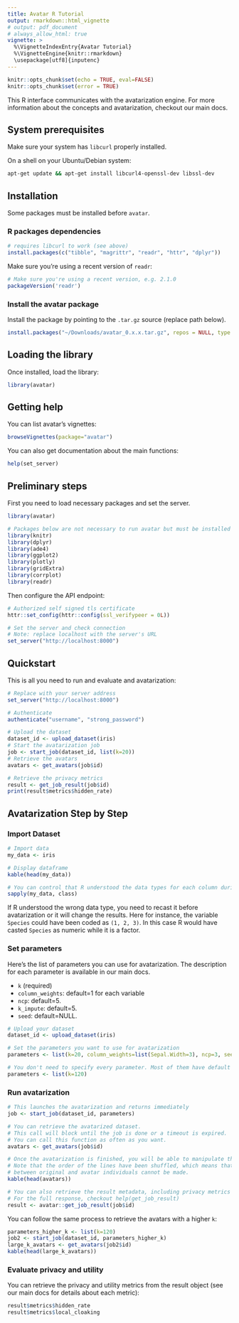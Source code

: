```yaml
---
title: Avatar R Tutorial
output: rmarkdown::html_vignette
# output: pdf_document
# always_allow_html: true
vignette: >
  %\VignetteIndexEntry{Avatar Tutorial}
  %\VignetteEngine{knitr::rmarkdown}
  \usepackage[utf8]{inputenc}
---
```


```r
knitr::opts_chunk$set(echo = TRUE, eval=FALSE)
knitr::opts_chunk$set(error = TRUE)
```

This R interface communicates with the avatarization engine. For more information about the concepts and avatarization, checkout our main docs.

## System prerequisites

Make sure your system has `libcurl` properly installed.

On a shell on your Ubuntu/Debian system:

```bash
apt-get update && apt-get install libcurl4-openssl-dev libssl-dev
```

## Installation

Some packages must be installed before `avatar`.

### R packages dependencies

```r
# requires libcurl to work (see above)
install.packages(c("tibble", "magrittr", "readr", "httr", "dplyr"))
```

Make sure you're using a recent version of `readr`:

```r
# Make sure you're using a recent version, e.g. 2.1.0
packageVersion('readr')
```

### Install the avatar package

Install the package by pointing to the `.tar.gz` source (replace path below).

```r
install.packages("~/Downloads/avatar_0.x.x.tar.gz", repos = NULL, type = "source")
```

## Loading the library

Once installed, load the library:

```r
library(avatar)
```

## Getting help

You can list avatar's vignettes:

```r
browseVignettes(package="avatar")
```

You can also get documentation about the main functions:

```r
help(set_server)
```

## Preliminary steps

First you need to load necessary packages and set the server.

```r
library(avatar)

# Packages below are not necessary to run avatar but must be installed to run this tutorial
library(knitr)
library(dplyr)
library(ade4)
library(ggplot2)
library(plotly)
library(gridExtra)
library(corrplot)
library(readr)
```

Then configure the API endpoint:

```r
# Authorized self signed tls certificate
httr::set_config(httr::config(ssl_verifypeer = 0L))

# Set the server and check connection
# Note: replace localhost with the server's URL
set_server("http://localhost:8000")
```

## Quickstart

This is all you need to run and evaluate and avatarization:

```r
# Replace with your server address
set_server("http://localhost:8000")

# Authenticate
authenticate("username", "strong_password")

# Upload the dataset
dataset_id <- upload_dataset(iris)
# Start the avatarization job
job <- start_job(dataset_id, list(k=20))
# Retrieve the avatars
avatars <- get_avatars(job$id)

# Retrieve the privacy metrics
result <- get_job_result(job$id)
print(result$metrics$hidden_rate)
```

## Avatarization Step by Step

### Import Dataset

```r
# Import data
my_data <- iris

# Display dataframe
kable(head(my_data))

# You can control that R understood the data types for each column during importation:
sapply(my_data, class)
```

If R understood the wrong data type, you need to recast it before avatarization or it will change the results. Here for instance, the variable `Species` could have been coded as `(1, 2, 3)`. In this case R would have casted `Species` as numeric while it is a factor.

### Set parameters

Here's the list of parameters you can use for avatarization. The description for each parameter is available in our main docs.

- `k` (required)
- `column_weights`: default=1 for each variable
- `ncp`: default=5.
- `k_impute`: default=5.
- `seed`: default=NULL.

```r
# Upload your dataset
dataset_id <- upload_dataset(iris)

# Set the parameters you want to use for avatarization
parameters <- list(k=20, column_weights=list(Sepal.Width=3), ncp=3, seed=42)

# You don't need to specify every parameter. Most of them have default values (see above).
parameters <- list(k=120)
```

### Run avatarization

```r
# This launches the avatarization and returns immediately
job <- start_job(dataset_id, parameters)

# You can retrieve the avatarized dataset.
# This call will block until the job is done or a timeout is expired.
# You can call this function as often as you want.
avatars <- get_avatars(job$id)

# Once the avatarization is finished, you will be able to manipulate the avatarized dataset:
# Note that the order of the lines have been shuffled, which means that the link
# between original and avatar individuals cannot be made.
kable(head(avatars))

# You can also retrieve the result metadata, including privacy metrics (see below)
# For the full response, checkout help(get_job_result)
result <- avatar::get_job_result(job$id)
```

You can follow the same process to retrieve the avatars with a higher `k`:

```r
parameters_higher_k <- list(k=120)
job2 <- start_job(dataset_id, parameters_higher_k)
large_k_avatars <- get_avatars(job2$id)
kable(head(large_k_avatars))
```

### Evaluate privacy and utility

You can retrieve the privacy and utility metrics from the result object (see our main docs for details about each metric):

```r
result$metrics$hidden_rate
result$metrics$local_cloaking
```
